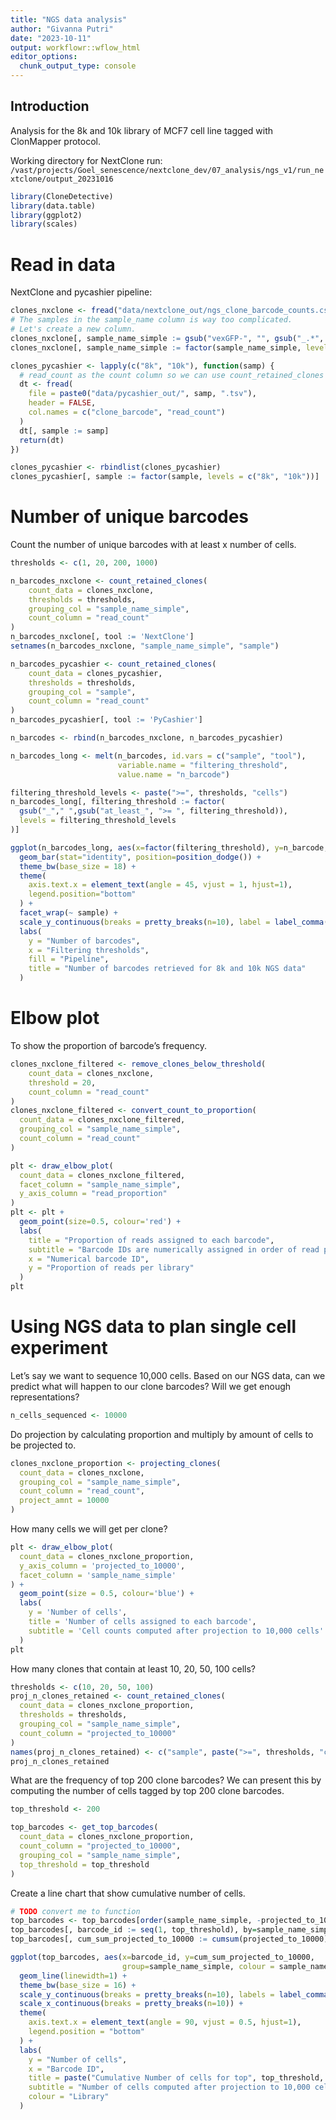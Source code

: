 ```yaml
---
title: "NGS data analysis"
author: "Givanna Putri"
date: "2023-10-11"
output: workflowr::wflow_html
editor_options:
  chunk_output_type: console
---
```


## Introduction

Analysis for the 8k and 10k library of MCF7 cell line tagged with ClonMapper protocol.

Working directory for NextClone run: `/vast/projects/Goel_senescence/nextclone_dev/07_analysis/ngs_v1/run_nextclone/output_20231016`

```r
library(CloneDetective)
library(data.table)
library(ggplot2)
library(scales)
```

# Read in data

NextClone and pycashier pipeline:

```r
clones_nxclone <- fread("data/nextclone_out/ngs_clone_barcode_counts.csv")
# The samples in the sample_name column is way too complicated. 
# Let's create a new column.
clones_nxclone[, sample_name_simple := gsub("vexGFP-", "", gsub("_.*", "", sample_name))]
clones_nxclone[, sample_name_simple := factor(sample_name_simple, levels = c("8k", "10k"))]

clones_pycashier <- lapply(c("8k", "10k"), function(samp) {
  # read_count as the count column so we can use count_retained_clones
  dt <- fread(
    file = paste0("data/pycashier_out/", samp, ".tsv"),
    header = FALSE,
    col.names = c("clone_barcode", "read_count")
  )
  dt[, sample := samp]
  return(dt)
})

clones_pycashier <- rbindlist(clones_pycashier)
clones_pycashier[, sample := factor(sample, levels = c("8k", "10k"))]
```

# Number of unique barcodes

Count the number of unique barcodes with at least x number of cells.

```r

thresholds <- c(1, 20, 200, 1000)

n_barcodes_nxclone <- count_retained_clones(
    count_data = clones_nxclone,
    thresholds = thresholds,
    grouping_col = "sample_name_simple",
    count_column = "read_count"
)
n_barcodes_nxclone[, tool := 'NextClone']
setnames(n_barcodes_nxclone, "sample_name_simple", "sample")

n_barcodes_pycashier <- count_retained_clones(
    count_data = clones_pycashier,
    thresholds = thresholds,
    grouping_col = "sample",
    count_column = "read_count"
)
n_barcodes_pycashier[, tool := 'PyCashier']

n_barcodes <- rbind(n_barcodes_nxclone, n_barcodes_pycashier)
```

```r
n_barcodes_long <- melt(n_barcodes, id.vars = c("sample", "tool"), 
                        variable.name = "filtering_threshold",
                        value.name = "n_barcode")

filtering_threshold_levels <- paste(">=", thresholds, "cells")
n_barcodes_long[, filtering_threshold := factor(
  gsub("_"," ",gsub("at_least_", ">= ", filtering_threshold)),
  levels = filtering_threshold_levels
)]

ggplot(n_barcodes_long, aes(x=factor(filtering_threshold), y=n_barcode, fill=tool)) +
  geom_bar(stat="identity", position=position_dodge()) +
  theme_bw(base_size = 18) +
  theme(
    axis.text.x = element_text(angle = 45, vjust = 1, hjust=1),
    legend.position="bottom"
  ) +
  facet_wrap(~ sample) +
  scale_y_continuous(breaks = pretty_breaks(n=10), label = label_comma(accuracy = 1)) +
  labs(
    y = "Number of barcodes",
    x = "Filtering thresholds",
    fill = "Pipeline",
    title = "Number of barcodes retrieved for 8k and 10k NGS data"
  )
```


# Elbow plot

To show the proportion of barcode's frequency.

```r
clones_nxclone_filtered <- remove_clones_below_threshold(
    count_data = clones_nxclone,
    threshold = 20,
    count_column = "read_count"
)
clones_nxclone_filtered <- convert_count_to_proportion(
  count_data = clones_nxclone_filtered,
  grouping_col = "sample_name_simple",
  count_column = "read_count"
)
```


```r
plt <- draw_elbow_plot(
  count_data = clones_nxclone_filtered, 
  facet_column = "sample_name_simple",
  y_axis_column = "read_proportion"
)
plt <- plt +
  geom_point(size=0.5, colour='red') +
  labs(
    title = "Proportion of reads assigned to each barcode",
    subtitle = "Barcode IDs are numerically assigned in order of read proportion",
    x = "Numerical barcode ID",
    y = "Proportion of reads per library"
  )
plt
```

# Using NGS data to plan single cell experiment

Let's say we want to sequence 10,000 cells. 
Based on our NGS data, can we predict what will happen to our clone barcodes?
Will we get enough representations?

```r
n_cells_sequenced <- 10000
```

Do projection by calculating proportion and multiply by amount of cells to be projected to.

```r
clones_nxclone_proportion <- projecting_clones(
  count_data = clones_nxclone,
  grouping_col = "sample_name_simple",
  count_column = "read_count",
  project_amnt = 10000
)
```

How many cells we will get per clone?

```r
plt <- draw_elbow_plot(
  count_data = clones_nxclone_proportion,
  y_axis_column = 'projected_to_10000',
  facet_column = 'sample_name_simple'
) + 
  geom_point(size = 0.5, colour='blue') +
  labs(
    y = 'Number of cells',
    title = 'Number of cells assigned to each barcode',
    subtitle = 'Cell counts computed after projection to 10,000 cells'
  )
plt
```


How many clones that contain at least 10, 20, 50, 100 cells?

```r
thresholds <- c(10, 20, 50, 100)
proj_n_clones_retained <- count_retained_clones(
  count_data = clones_nxclone_proportion,
  thresholds = thresholds,
  grouping_col = "sample_name_simple",
  count_column = "projected_to_10000"
)
names(proj_n_clones_retained) <- c("sample", paste(">=", thresholds, "cells"))
proj_n_clones_retained
```


What are the frequency of top 200 clone barcodes?
We can present this by computing the number of cells tagged by top 200 clone barcodes.

```r
top_threshold <- 200
```


```r
top_barcodes <- get_top_barcodes(
  count_data = clones_nxclone_proportion,
  count_column = "projected_to_10000",
  grouping_col = "sample_name_simple",
  top_threshold = top_threshold
)
```

Create a line chart that show cumulative number of cells.

```r
# TODO convert me to function
top_barcodes <- top_barcodes[order(sample_name_simple, -projected_to_10000)]
top_barcodes[, barcode_id := seq(1, top_threshold), by=sample_name_simple]
top_barcodes[, cum_sum_projected_to_10000 := cumsum(projected_to_10000), by=sample_name_simple]

ggplot(top_barcodes, aes(x=barcode_id, y=cum_sum_projected_to_10000, 
                         group=sample_name_simple, colour = sample_name_simple)) +
  geom_line(linewidth=1) +
  theme_bw(base_size = 16) +
  scale_y_continuous(breaks = pretty_breaks(n=10), labels = label_comma(accuracy = 1)) +
  scale_x_continuous(breaks = pretty_breaks(n=10)) +
  theme(
    axis.text.x = element_text(angle = 90, vjust = 0.5, hjust=1),
    legend.position = "bottom"
  ) +
  labs(
    y = "Number of cells",
    x = "Barcode ID",
    title = paste("Cumulative Number of cells for top", top_threshold, "clone barcodes"),
    subtitle = "Number of cells computed after projection to 10,000 cells",
    colour = "Library"
  )


```



